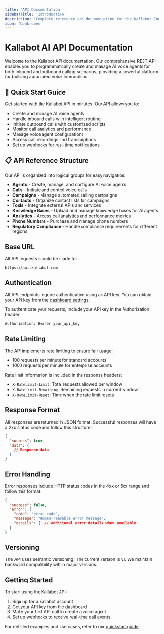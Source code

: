 ```yaml
---
title: 'API Documentation'
sidebarTitle: 'Introduction'
description: 'Complete reference and documentation for the Kallabot Conversational AI API'
icon: 'book-open'
---
```


# Kallabot AI API Documentation

Welcome to the Kallabot API documentation. Our comprehensive REST API enables you to programmatically create and manage AI voice agents for both inbound and outbound calling scenarios, providing a powerful platform for building automated voice interactions.

## 🚀 Quick Start Guide

Get started with the Kallabot API in minutes. Our API allows you to:
- Create and manage AI voice agents
- Handle inbound calls with intelligent routing
- Initiate outbound calls with customized scripts
- Monitor call analytics and performance
- Manage voice agent configurations
- Access call recordings and transcriptions
- Set up webhooks for real-time notifications

## 📋 API Reference Structure

Our API is organized into logical groups for easy navigation:

- **Agents** - Create, manage, and configure AI voice agents
- **Calls** - Initiate and control voice calls
- **Campaigns** - Manage automated calling campaigns
- **Contacts** - Organize contact lists for campaigns
- **Tools** - Integrate external APIs and services
- **Knowledge Bases** - Upload and manage knowledge bases for AI agents
- **Analytics** - Access call analytics and performance metrics
- **Phone Numbers** - Purchase and manage phone numbers
- **Regulatory Compliance** - Handle compliance requirements for different regions

## Base URL

All API requests should be made to:

```bash
https://api.kallabot.com
```

## Authentication

All API endpoints require authentication using an API key. You can obtain your API key from the [dashboard settings](https://app.kallabot.com/settings/api).

To authenticate your requests, include your API key in the Authorization header:

```bash
Authorization: Bearer your_api_key
```

## Rate Limiting

The API implements rate limiting to ensure fair usage:
- 100 requests per minute for standard accounts
- 1000 requests per minute for enterprise accounts

Rate limit information is included in the response headers:
- `X-RateLimit-Limit`: Total requests allowed per window
- `X-RateLimit-Remaining`: Remaining requests in current window
- `X-RateLimit-Reset`: Time when the rate limit resets

## Response Format

All responses are returned in JSON format. Successful responses will have a 2xx status code and follow this structure:

```json
{
  "success": true,
  "data": {
    // Response data
  }
}
```

## Error Handling

Error responses include HTTP status codes in the 4xx or 5xx range and follow this format:

```json
{
  "success": false,
  "error": {
    "code": "error_code",
    "message": "Human-readable error message",
    "details": {} // Additional error details when available
  }
}
```

## Versioning

The API uses semantic versioning. The current version is v1. We maintain backward compatibility within major versions.

## Getting Started

To start using the Kallabot API:
1. Sign up for a Kallabot account
2. Get your API key from the dashboard
3. Make your first API call to create a voice agent
4. Set up webhooks to receive real-time call events

For detailed examples and use cases, refer to our [quickstart guide](/quickstart).
